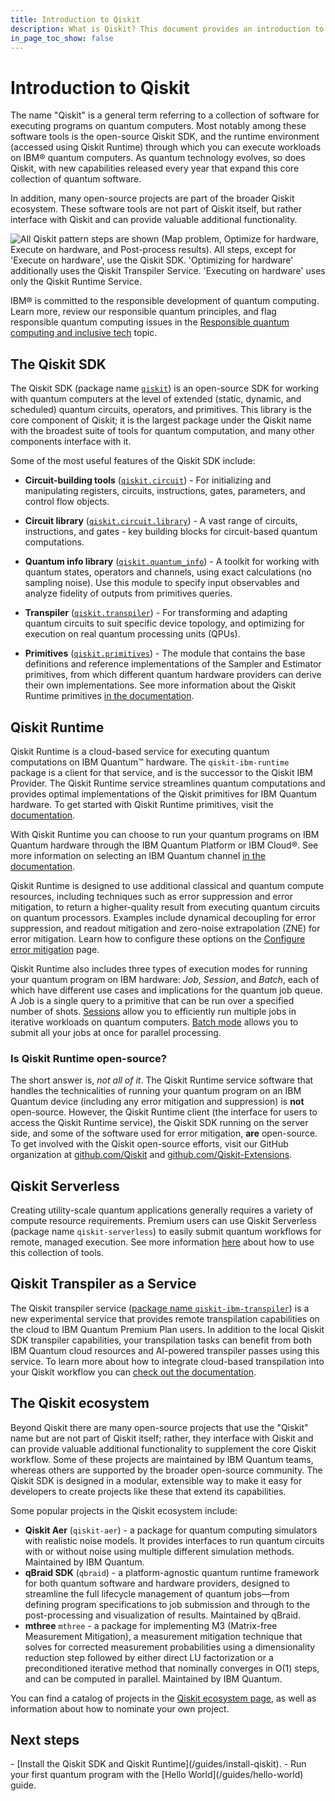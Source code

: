 ```yaml
---
title: Introduction to Qiskit
description: What is Qiskit? This document provides an introduction to the Qiskit stack.
in_page_toc_show: false
---
```


# Introduction to Qiskit


The name "Qiskit" is a general term referring to a collection of software for executing programs on quantum computers. Most notably among these software tools is the open-source Qiskit SDK, and the runtime environment (accessed using Qiskit Runtime) through which you can execute workloads on IBM&reg; quantum computers. As quantum technology evolves, so does Qiskit, with new capabilities released every year that expand this core collection of quantum software.

In addition, many open-source projects are part of the broader Qiskit ecosystem. These software tools are not part of Qiskit itself, but rather interface with Qiskit and can provide valuable additional functionality.

![All Qiskit pattern steps are shown (Map problem, Optimize for hardware, Execute on hardware, and Post-process results). All steps, except for 'Execute on hardware', use the Qiskit SDK. 'Optimizing for hardware' additionally uses the Qiskit Transpiler Service.  'Executing on hardware' uses only the Qiskit Runtime Service.](/images/qiskit-patterns/patterns.svg)

IBM&reg; is committed to the responsible development of quantum computing. Learn more, review our responsible quantum principles, and flag responsible quantum computing issues in the [Responsible quantum computing and inclusive tech](/responsible-quantum-computing) topic.

## The Qiskit SDK

The Qiskit SDK (package name [`qiskit`](https://pypi.org/project/qiskit/)) is an open-source SDK for working with quantum computers at the level of extended (static, dynamic, and scheduled) quantum circuits, operators, and primitives. This library is the core component of Qiskit; it is the largest package under the Qiskit name with the broadest suite of tools for quantum computation, and many other components interface with it.

Some of the most useful features of the Qiskit SDK include:

- **Circuit-building tools** ([`qiskit.circuit`](/api/qiskit/circuit)) - For initializing and manipulating registers, circuits, instructions, gates, parameters, and control flow objects.

- **Circuit library** ([`qiskit.circuit.library`](/api/qiskit/circuit_library)) - A vast range of circuits, instructions, and gates - key building blocks for circuit-based quantum computations.

- **Quantum info library** ([`qiskit.quantum_info`](/api/qiskit/quantum_info)) - A toolkit for working with quantum states, operators and channels, using exact calculations (no sampling noise). Use this module to specify input observables and analyze fidelity of outputs from primitives queries.

- **Transpiler** ([`qiskit.transpiler`](/api/qiskit/transpiler)) - For transforming and adapting quantum circuits to suit specific device topology, and optimizing for execution on real quantum processing units (QPUs).

- **Primitives** ([`qiskit.primitives`](/api/qiskit/primitives)) - The module that contains the base definitions and reference implementations of the Sampler and Estimator primitives, from which different quantum hardware providers can derive their own implementations. See more information about the Qiskit Runtime primitives [in the documentation](./primitives).


## Qiskit Runtime

Qiskit Runtime is a cloud-based service for executing quantum computations on IBM Quantum&trade; hardware. The `qiskit-ibm-runtime` package is a client for that service, and is the successor to the Qiskit IBM Provider. The Qiskit Runtime service streamlines quantum computations and provides optimal implementations of the Qiskit primitives for IBM Quantum hardware. To get started with Qiskit Runtime primitives, visit the [documentation](./get-started-with-primitives).

With Qiskit Runtime you can choose to run your quantum programs on IBM Quantum hardware through the IBM Quantum Platform or IBM Cloud&reg;. See more information on selecting an IBM Quantum channel [in the documentation](./setup-channel).

Qiskit Runtime is designed to use additional classical and quantum compute resources, including techniques such as error suppression and error mitigation, to return a higher-quality result from executing quantum circuits on quantum processors. Examples include dynamical decoupling for error suppression, and readout mitigation and zero-noise extrapolation (ZNE) for error mitigation. Learn how to configure these options on the [Configure error mitigation](./configure-error-mitigation) page.


Qiskit Runtime also includes three types of execution modes for running your quantum program on IBM hardware: _Job_, _Session_, and _Batch_, each of which have different use cases and implications for the quantum job queue. A Job is a single query to a primitive that can be run over a specified number of shots. [Sessions](./sessions) allow you to efficiently run multiple jobs in iterative workloads on quantum computers. [Batch mode](./run-jobs-batch) allows you to submit all your jobs at once for parallel processing.

### Is Qiskit Runtime open-source?
The short answer is, _not all of it_. The Qiskit Runtime service software that handles the technicalities of running your quantum program on an IBM Quantum device (including any error mitigation and suppression) is **not** open-source. However, the Qiskit Runtime client (the interface for users to access the Qiskit Runtime service), the Qiskit SDK running on the server side, and some of the software used for error mitigation, **are** open-source.  To get involved with the Qiskit open-source efforts, visit our GitHub organization at [github.com/Qiskit](https://github.com/Qiskit) and [github.com/Qiskit-Extensions](https://github.com/Qiskit-Extensions/).


## Qiskit Serverless
Creating utility-scale quantum applications generally requires a variety of compute resource requirements. Premium users can use Qiskit Serverless (package name `qiskit-serverless`) to easily submit quantum workflows for remote, managed execution. See more information [here](./serverless) about how to use this collection of tools.


## Qiskit Transpiler as a Service
The Qiskit transpiler service ([package name `qiskit-ibm-transpiler`](https://pypi.org/project/qiskit-ibm-transpiler/)) is a new experimental service that provides remote transpilation capabilities on the cloud to IBM Quantum Premium Plan users. In addition to the local Qiskit SDK transpiler capabilities, your transpilation tasks can benefit from both IBM Quantum cloud resources and AI-powered transpiler passes using this service. To learn more about how to integrate cloud-based transpilation into your Qiskit workflow you can [check out the documentation](./qiskit-transpiler-service).


## The Qiskit ecosystem

Beyond Qiskit there are many open-source projects that use the "Qiskit" name but are not part of Qiskit itself; rather, they interface with Qiskit and can provide valuable additional functionality to supplement the core Qiskit workflow. Some of these projects are maintained by IBM Quantum teams, whereas others are supported by the broader open-source community. The Qiskit SDK is designed in a modular, extensible way to make it easy for developers to create projects like these that extend its capabilities.

Some popular projects in the Qiskit ecosystem include:

- **Qiskit Aer** (`qiskit-aer`) - a package for quantum computing simulators with realistic noise models. It provides interfaces to run quantum circuits with or without noise using multiple different simulation methods. Maintained by IBM Quantum.
- **qBraid SDK** (`qbraid`) - a platform-agnostic quantum runtime framework for both quantum software and hardware providers, designed to streamline the full lifecycle management of quantum jobs—from defining program specifications to job submission and through to the post-processing and visualization of results. Maintained by qBraid.
- **mthree** `mthree` - a package for implementing M3 (Matrix-free Measurement Mitigation), a measurement mitigation technique that solves for corrected measurement probabilities using a dimensionality reduction step followed by either direct LU factorization or a preconditioned iterative method that nominally converges in O(1) steps, and can be computed in parallel. Maintained by IBM Quantum.

You can find a catalog of projects in the [Qiskit ecosystem page](https://qiskit.github.io/ecosystem/), as well as information about how to nominate your own project.

## Next steps

<Admonition type="tip" title="Recommendations">
  -  [Install the Qiskit SDK and Qiskit Runtime](/guides/install-qiskit).
  -  Run your first quantum program with the [Hello World](/guides/hello-world) guide.
</Admonition>
